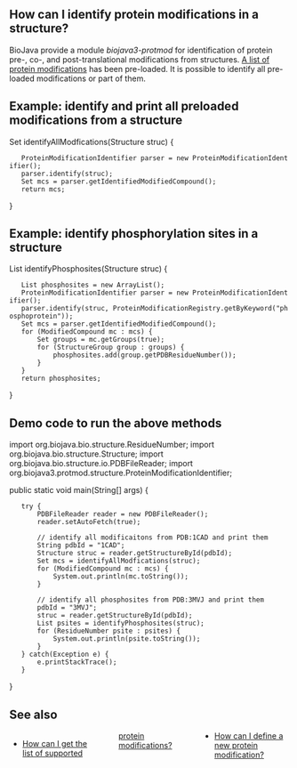 ==How can I identify protein modifications in a structure?==

BioJava provide a module ''biojava3-protmod'' for identification of protein pre-, co-, and post-translational modifications from structures. [[BioJava:CookBook3:SupportedProtMod|A list of protein modifications]] has been pre-loaded. It is possible to identify all pre-loaded modifications or part of them.

==Example: identify and print all preloaded modifications from a structure==
<java>
Set<ModifiedCompound> identifyAllModfications(Structure struc) {
	ProteinModificationIdentifier parser = new ProteinModificationIdentifier();
	parser.identify(struc);
	Set<ModifiedCompound> mcs = parser.getIdentifiedModifiedCompound();
	return mcs;
}
</java>

==Example: identify phosphorylation sites in a structure==
<java>
List<ResidueNumber> identifyPhosphosites(Structure struc) {
	List<ResidueNumber> phosphosites = new ArrayList<ResidueNumber>();
	ProteinModificationIdentifier parser = new ProteinModificationIdentifier();
	parser.identify(struc, ProteinModificationRegistry.getByKeyword("phosphoprotein"));
	Set<ModifiedCompound> mcs = parser.getIdentifiedModifiedCompound();
	for (ModifiedCompound mc : mcs) {
		Set<StructureGroup> groups = mc.getGroups(true);
		for (StructureGroup group : groups) {
			phosphosites.add(group.getPDBResidueNumber());
		}
	}
	return phosphosites;
}
</java>

==Demo code to run the above methods==
<java>
import org.biojava.bio.structure.ResidueNumber;
import org.biojava.bio.structure.Structure;
import org.biojava.bio.structure.io.PDBFileReader;
import org.biojava3.protmod.structure.ProteinModificationIdentifier;

public static void main(String[] args) {
	try {
		PDBFileReader reader = new PDBFileReader();
		reader.setAutoFetch(true);

		// identify all modificaitons from PDB:1CAD and print them
		String pdbId = "1CAD";
		Structure struc = reader.getStructureById(pdbId);
		Set<ModifiedCompound> mcs = identifyAllModfications(struc);
		for (ModifiedCompound mc : mcs) {
			System.out.println(mc.toString());
		}

		// identify all phosphosites from PDB:3MVJ and print them
		pdbId = "3MVJ";
		struc = reader.getStructureById(pdbId);
		List<ResidueNumber> psites = identifyPhosphosites(struc);
		for (ResidueNumber psite : psites) {
			System.out.println(psite.toString());
		}
	} catch(Exception e) {
		e.printStackTrace();
	}
}
</java>

==See also==
<div style="-moz-column-count:3; column-count:3;">
* [[BioJava:CookBook3:SupportedProtMod|How can I get the list of supported protein modifications?]]
* [[BioJava:CookBook3:AddProtMod|How can I define a new protein modification?]]
</div>